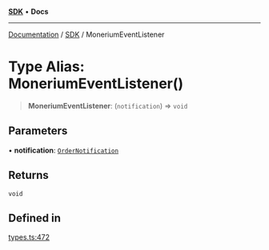 [**SDK**](../index.mdx) • **Docs**

***

[Documentation](../../index.mdx) / [SDK](../README.mdx) / MoneriumEventListener

# Type Alias: MoneriumEventListener()

> **MoneriumEventListener**: (`notification`) => `void`

## Parameters

• **notification**: [`OrderNotification`](../interfaces/OrderNotification.mdx)

## Returns

`void`

## Defined in

[types.ts:472](https://github.com/monerium/js-monorepo/blob/1f07b3662d18c631941e215c70068d205e95c304/packages/sdk/src/types.ts#L472)
